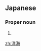 ==Japanese==
{{ja-kanjitab|ひろ|み}}

===Proper noun===
{{ja-pos|proper|ひろみ}}

# {{given name|male|lang=ja|sort=ひろみ}}

[[zh:洋海]]